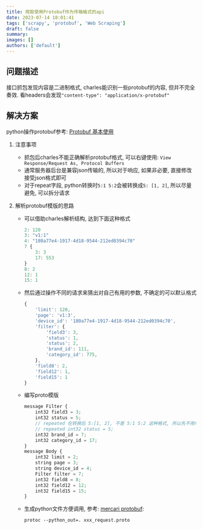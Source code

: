 ```yaml
---
title: 爬取使用Protobuf作为传输格式的api
date: 2023-07-14 18:01:41
tags: ['scrapy', 'protobuf', 'Web Scraping']
draft: false
summary:
images: []
authors: ['default']
---
```


## 问题描述

接口抓包发现内容是二进制格式, charles能识别一些protobuf的内容, 但并不完全奏效. 看headers会发现`"content-type": "application/x-protobuf"`

## 解决方案

python操作protobuf参考: [Protobuf 基本使用](./protobuf)

1. 注意事项
   - 抓包后charles不能正确解析protobuf格式, 可以右键使用: `View Response/Request As, Protocol Buffers`
   - 通常服务器后台是兼容json传输的, 所以对于响应, 如果非必要, 直接修改接受json格式即可
   - 对于repeat字段, python转换时`5:1 5:2`会被转换成`5: [1, 2]`, 所以尽量避免, 可以拆分请求
2. 解析protobuf模版的思路

   - 可以借助charles解析结构, 达到下面这种格式

     ```js
     2: 120
     3: "v1:1"
     4: "180a77e4-1917-4d18-9544-212ed0394c70"
     7 {
         3: 3
         17: 553
     }
     8: 2
     12: 1
     15: 1
     ```

   - 然后通过操作不同的请求来猜出对自己有用的参数, 不确定的可以默认格式

     ```js
     {
         'limit': 120,
         'page': 'v1:3',
         'device_id': '180a77e4-1917-4d18-9544-212ed0394c70',
         'filter': {
             'field3': 3,
             'status': 1,
             'status': 2,
             'brand_id': 111,
             'category_id': 775,
         },
         'field8': 2,
         'field12': 1,
         'field15': 1
     }
     ```

   - 编写proto模版

     ```js
     message Filter {
         int32 field3 = 3;
         int32 status = 5;
         // repeated 在转换后 5:[1, 2], 不是 5:1 5:2 这种格式, 所以先不用repeated
         // repeated int32 status = 5;
         int32 brand_id = 7;
         int32 category_id = 17;
     }
     message Body {
         int32 limit = 2;
         string page = 3;
         string device_id = 4;
         Filter filter = 7;
         int32 field8 = 8;
         int32 field12 = 12;
         int32 field15 = 15;
     }
     ```

   - 生成python文件方便调用, 参考: [mercari protobuf](https://github.com/shelton-xiaoteng-ma/xiaoteng_demo/blob/master/src/protobuf/mercari_jp/test_mercari.py):

     ```shell
     protoc --python_out=. xxx_request.proto
     ```
